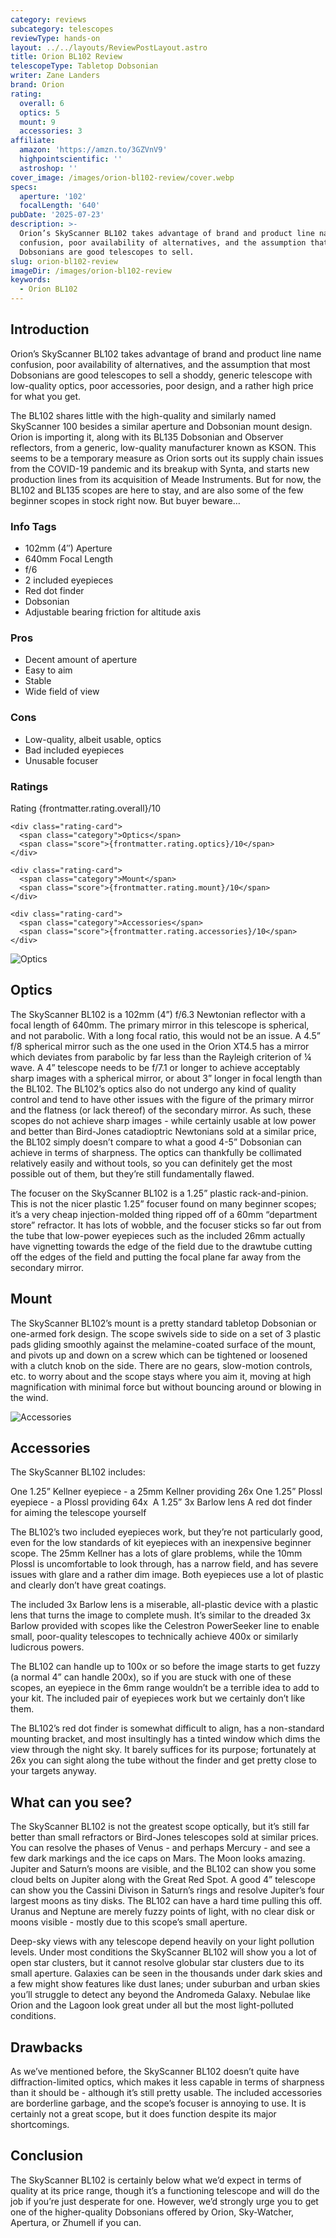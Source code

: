 ```yaml
---
category: reviews
subcategory: telescopes
reviewType: hands-on
layout: ../../layouts/ReviewPostLayout.astro
title: Orion BL102 Review
telescopeType: Tabletop Dobsonian
writer: Zane Landers
brand: Orion
rating:
  overall: 6
  optics: 5
  mount: 9
  accessories: 3
affiliate:
  amazon: 'https://amzn.to/3GZVnV9'
  highpointscientific: ''
  astroshop: ''
cover_image: /images/orion-bl102-review/cover.webp
specs:
  aperture: '102'
  focalLength: '640'
pubDate: '2025-07-23'
description: >-
  Orion’s SkyScanner BL102 takes advantage of brand and product line name
  confusion, poor availability of alternatives, and the assumption that most
  Dobsonians are good telescopes to sell.
slug: orion-bl102-review
imageDir: /images/orion-bl102-review
keywords:
  - Orion BL102
---
```


<h2>Introduction</h2>

<p class="highlight">Orion’s SkyScanner BL102 takes advantage of brand and product line name confusion, poor availability of alternatives, and the assumption that most Dobsonians are good telescopes to sell a shoddy, generic telescope with low-quality optics, poor accessories, poor design, and a rather high price for what you get.</p>
<p>The BL102 shares little with the high-quality and similarly named SkyScanner 100 besides a similar aperture and Dobsonian mount design. Orion is importing it, along with its BL135 Dobsonian and Observer reflectors, from a generic, low-quality manufacturer known as KSON. This seems to be a temporary measure as Orion sorts out its supply chain issues from the COVID-19 pandemic and its breakup with Synta, and starts new production lines from its acquisition of Meade Instruments. But for now, the BL102 and BL135 scopes are here to stay, and are also some of the few beginner scopes in stock right now. But buyer beware…</p>
<section class="info-tags">
  <h3>Info Tags</h3>
  <ul>
    <li>102mm (4″) Aperture</li>
    <li>640mm Focal Length</li>
    <li>f/6</li>
    <li>2 included eyepieces</li>
    <li>Red dot finder</li>
    <li>Dobsonian</li>
    <li>Adjustable bearing friction for altitude axis</li>
  </ul>
</section>

<section class="pros-cons">
  <div class="pros-block">
    <h3>Pros</h3>
    <ul>
        <li>Decent amount of aperture</li>
        <li>Easy to aim</li>
        <li>Stable</li>
        <li>Wide field of view</li>
    </ul>
  </div>
  <div class="cons-block">
    <h3>Cons</h3>
    <ul>
        <li>Low-quality, albeit usable, optics</li>
        <li>Bad included eyepieces</li>
        <li>Unusable focuser</li>
    </ul>
  </div>
</section>

<section class="ratings">
  <h3>Ratings</h3>
  <div class="ratings-grid">
    <div class="rating-card">
      <span class="category">Rating</span>
      <span class="score">{frontmatter.rating.overall}/10</span>
    </div>

    <div class="rating-card">
      <span class="category">Optics</span>
      <span class="score">{frontmatter.rating.optics}/10</span>
    </div>

    <div class="rating-card">
      <span class="category">Mount</span>
      <span class="score">{frontmatter.rating.mount}/10</span>
    </div>

    <div class="rating-card">
      <span class="category">Accessories</span>
      <span class="score">{frontmatter.rating.accessories}/10</span>
    </div>
  </div>
</section>

<Affiliates affiliate={frontmatter.affiliate} />

<img class="post-image post-image-sm" src="/images/orion-bl102-review/optics.webp" alt="Optics"></img>
<h2>Optics</h2>

<p>The SkyScanner BL102 is a 102mm (4”) f/6.3 Newtonian reflector with a focal length of 640mm. The primary mirror in this telescope is spherical, and not parabolic. With a long focal ratio, this would not be an issue. A 4.5” f/8 spherical mirror such as the one used in the Orion XT4.5 has a mirror which deviates from parabolic by far less than the Rayleigh criterion of ¼ wave. A 4” telescope needs to be f/7.1 or longer to achieve acceptably sharp images with a spherical mirror, or about 3” longer in focal length than the BL102. The BL102’s optics also do not undergo any kind of quality control and tend to have other issues with the figure of the primary mirror and the flatness (or lack thereof) of the secondary mirror. As such, these scopes do not achieve sharp images - while certainly usable at low power and better than Bird-Jones catadioptric Newtonians sold at a similar price, the BL102 simply doesn’t compare to what a good 4-5” Dobsonian can achieve in terms of sharpness. The optics can thankfully be collimated relatively easily and without tools, so you can definitely get the most possible out of them, but they’re still fundamentally flawed.</p>
<p>The focuser on the SkyScanner BL102 is a 1.25” plastic rack-and-pinion. This is not the nicer plastic 1.25” focuser found on many beginner scopes; it’s a very cheap injection-molded thing ripped off of a 60mm “department store” refractor. It has lots of wobble, and the focuser sticks so far out from the tube that low-power eyepieces such as the included 26mm actually have vignetting towards the edge of the field due to the drawtube cutting off the edges of the field and putting the focal plane far away from the secondary mirror.</p>
<h2>Mount</h2>

<p>The SkyScanner BL102’s mount is a pretty standard tabletop Dobsonian or one-armed fork design. The scope swivels side to side on a set of 3 plastic pads gliding smoothly against the melamine-coated surface of the mount, and pivots up and down on a screw which can be tightened or loosened with a clutch knob on the side. There are no gears, slow-motion controls, etc. to worry about and the scope stays where you aim it, moving at high magnification with minimal force but without bouncing around or blowing in the wind.</p>
<img class="post-image post-image-sm" src="/images/orion-bl102-review/accessories.webp" alt="Accessories"></img>
<h2>Accessories</h2>

<p>The SkyScanner BL102 includes:</p>
<p>One 1.25” Kellner eyepiece - a 25mm Kellner providing 26x
One 1.25” Plossl eyepiece - a Plossl providing 64x 
A 1.25” 3x Barlow lens
A red dot finder for aiming the telescope yourself</p>
<p>The BL102’s two included eyepieces work, but they’re not particularly good, even for the low standards of kit eyepieces with an inexpensive beginner scope. The 25mm Kellner has a lots of glare problems, while the 10mm Plossl is uncomfortable to look through, has a narrow field, and has severe issues with glare and a rather dim image. Both eyepieces use a lot of plastic and clearly don’t have great coatings.</p>
<p>The included 3x Barlow lens is a miserable, all-plastic device with a plastic lens that turns the image to complete mush. It’s similar to the dreaded 3x Barlow provided with scopes like the Celestron PowerSeeker line to enable small, poor-quality telescopes to technically achieve 400x or similarly ludicrous powers.</p>
<p>The BL102 can handle up to 100x or so before the image starts to get fuzzy (a normal 4” can handle 200x), so if you are stuck with one of these scopes, an eyepiece in the 6mm range wouldn’t be a terrible idea to add to your kit. The included pair of eyepieces work but we certainly don’t like them.</p>
<p>The BL102’s red dot finder is somewhat difficult to align, has a non-standard mounting bracket, and most insultingly has a tinted window which dims the view through the night sky. It barely suffices for its purpose; fortunately at 26x you can sight along the tube without the finder and get pretty close to your targets anyway.</p>
<h2>What can you see?</h2>

<p>The SkyScanner BL102 is not the greatest scope optically, but it’s still far better than small refractors or Bird-Jones telescopes sold at similar prices. You can resolve the phases of Venus - and perhaps Mercury - and see a few dark markings and the ice caps on Mars. The Moon looks amazing. Jupiter and Saturn’s moons are visible, and the BL102 can show you some cloud belts on Jupiter along with the Great Red Spot. A good 4” telescope can show you the Cassini Divison in Saturn’s rings and resolve Jupiter’s four largest moons as tiny disks. The BL102 can have a hard time pulling this off. Uranus and Neptune are merely fuzzy points of light, with no clear disk or moons visible - mostly due to this scope’s small aperture.</p>
<p>Deep-sky views with any telescope depend heavily on your light pollution levels. Under most conditions the SkyScanner BL102 will show you a lot of open star clusters, but it cannot resolve globular star clusters due to its small aperture. Galaxies can be seen in the thousands under dark skies and a few might show features like dust lanes; under suburban and urban skies you’ll struggle to detect any beyond the Andromeda Galaxy. Nebulae like Orion and the Lagoon look great under all but the most light-polluted conditions.</p>
<h2>Drawbacks</h2>

<p>As we’ve mentioned before, the SkyScanner BL102 doesn’t quite have diffraction-limited optics, which makes it less capable in terms of sharpness than it should be - although it’s still pretty usable. The included accessories are borderline garbage, and the scope’s focuser is annoying to use. It is certainly not a great scope, but it does function despite its major shortcomings.</p>
<h2>Conclusion</h2>

<p>The SkyScanner BL102 is certainly below what we’d expect in terms of quality at its price range, though it’s a functioning telescope and will do the job if you’re just desperate for one. However, we’d strongly urge you to get one of the higher-quality Dobsonians offered by Orion, Sky-Watcher, Apertura, or Zhumell if you can.</p>

